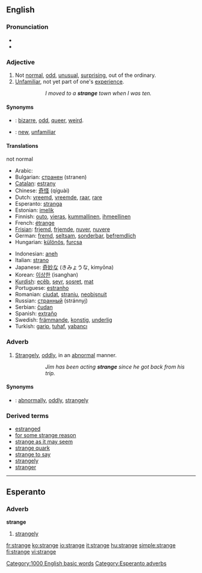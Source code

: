 ==English==
{{rank|reached|appeared|spoke|462|strange|force|character|taking}}

===Pronunciation===
*{{IPA|/streɪndʒ/}}
*{{audio|en-us-strange.ogg|Audio (US)}}

===Adjective===
{{en-adj|strang|er}}

# Not [[normal]], [[odd]], [[unusual]], [[surprising]], out of the ordinary.
# [[unfamiliar|Unfamiliar]], not yet part of one's [[experience]].
#::''I moved to a '''strange''' town when I was ten.''

====Synonyms====
*{{italbrac|not normal}}: [[bizarre]], [[odd]], [[queer]], [[weird]].
*{{italbrac|not part of one's experience}}: [[new]], [[unfamiliar]]

====Translations====
{{COW trans}}

;not normal
{{top}}
*Arabic: {{ARchar|[[غريب]]}} {{Unicode|(ğarí:b)}}
*Bulgarian: [[странен]] (stranen) {{m}}
*[[Catalan]]: [[estrany]] {{m}}
*Chinese: [[奇怪]] (qíguài)
*Dutch: [[vreemd]], [[vreemde]], [[raar]], [[rare]]
*Esperanto: [[stranga]]
*Estonian: [[imelik]]
*Finnish: [[outo]], [[vieras]], [[kummallinen]], [[ihmeellinen]]
*French: [[étrange]]
*[[Frisian]]: [[frjemd]], [[frjemde]], [[nuver]], [[nuvere]] 
*German: [[fremd]], [[seltsam]], [[sonderbar]], [[befremdlich]]
*Hungarian: [[különös]], [[furcsa]]
{{mid}}
*Indonesian: [[aneh]]
*Italian: [[strano]] {{m}}
*Japanese: [[奇妙な]] (きみょうな, kimyōna)
*Korean: [[이상한]] (isanghan)
*[[Kurdish]]: [[ecêb]], [[seyr]], [[sosret]], [[mat]]
*Portuguese: [[estranho]] {{m}}
*Romanian: [[ciudat]], [[straniu]], [[neobişnuit]]
*Russian: [[странный]] (stránnyj) {{m}}
*Serbian: [[čudan]]
*Spanish: [[extraño]] {{m}}
*Swedish: [[främmande]], [[konstig]], [[underlig]]
*Turkish: [[garip]], [[tuhaf]], [[yabancı]]
{{bottom}}

===Adverb===
{{en-adv}}

# [[strangely|Strangely]], [[oddly]], in an [[abnormal]] manner.
#::''Jim has been acting '''strange''' since he got back from his trip.''

====Synonyms====
*{{italbrac|in an abnormal manner}}: [[abnormally]], [[oddly]], [[strangely]]

===Derived terms===
*[[estranged]]
*[[for some strange reason]]
*[[strange as it may seem]]
*[[strange quark]]
*[[strange to say]]
*[[strangely]]
*[[stranger]]

[[Category:1000 English basic words]]

----

==Esperanto==
===Adverb===
'''strange'''
# [[strangely]]

[[Category:Esperanto adverbs]]

[[fr:strange]]
[[ko:strange]]
[[io:strange]]
[[it:strange]]
[[hu:strange]]
[[simple:strange]]
[[fi:strange]]
[[vi:strange]]